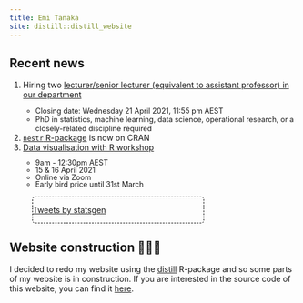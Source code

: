 ```yaml
---
title: Emi Tanaka
site: distill::distill_website
---
```

<style>
d-appendix {
 display: none!important;
}
.twitter-border {
 border: 1px dashed black;
 width: 300px;
 position : relative;
 border-radius: 5px;
 margin-left: 40px;
}
.twitter-border::before {
 content: "\f099";
 font-family: "Font Awesome 5 Brands";
 font-weight: 900; 
 font-size: 1.5rem;
 position: absolute;
 top: -15px;
 left: -15px;
}
</style>

## Recent news

<ol class="fa-ul">
</ul>
  <li><span class="fa-li"><i class="fas fa-university"></i></span>Hiring two [lecturer/senior lecturer (equivalent to assistant professor) in our department](https://careers.pageuppeople.com/513/cw/en/job/613511/lecturer-senior-lecturer-in-business-analytics)
</li>
<ul style="line-height:1.2;font-size:0.8rem;">
<li>Closing date: Wednesday 21 April 2021, 11:55 pm AEST</li>
<li>PhD in statistics, machine learning, data science, operational research, or a closely-related discipline required</li>
</ul>
  <li><span class="fa-li"><i class="fab fa-r-project"></i></span>[`nestr` R-package](https://github.com/emitanaka/nestr) is now on CRAN </li>
  <li><span class="fa-li"><i class="fas fa-code"></i></span>[Data visualisation with R workshop](https://statsoc.org.au/event-4191172)</li>
<ul style="line-height:1;font-size:0.8rem;">
  <li>9am - 12:30pm AEST</li>
  <li>15 & 16 April 2021</li>
  <li>Online via Zoom</li>
  <li>Early bird price until 31st March</li>
</ul>
</ol>

<div class="twitter-border">
<a class="twitter-timeline" data-height="400" data-width="300"  href="https://twitter.com/statsgen?ref_src=twsrc%5Etfw">Tweets by statsgen</a>
</div>
<script async src="https://platform.twitter.com/widgets.js" charset="utf-8"></script>

## Website construction 👷🏻‍♀

I decided to redo my website using the [distill](https://rstudio.github.io/distill/) R-package and so some parts of my website is in construction. If you are interested in the source code of this website, you can find it [here](https://github.com/emitanaka/emitanaka.github.io).